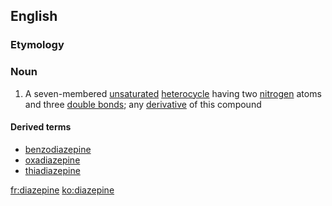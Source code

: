 ==English==

===Etymology===
{{prefix|di|azepine|lang=en}}

===Noun===
{{wikipedia}}
{{en-noun|~}}

# {{context|organic compound|lang=en}} A seven-membered [[unsaturated]] [[heterocycle]] having two [[nitrogen]] atoms and three [[double bond]]s; any [[derivative]] of this compound

====Derived terms====
*[[benzodiazepine]]
*[[oxadiazepine]]
*[[thiadiazepine]]

[[fr:diazepine]]
[[ko:diazepine]]